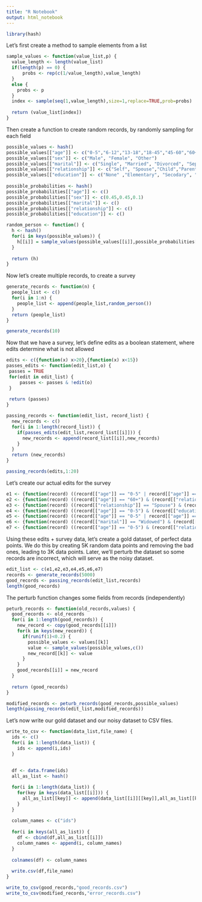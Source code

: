 ---
title: "R Notebook"
output: html_notebook
---

```{r}
library(hash)
```

Let's first create a method to sample elements from a list 

```{r}
sample_values <- function(value_list,p) {
  value_length <- length(value_list)
  if(length(p) == 0) {
      probs <- rep(c(1/value_length),value_length)
  }
  else {
    probs <- p
  }
  index <- sample(seq(1,value_length),size=1,replace=TRUE,prob=probs) 
  
  return (value_list[index])
}
```
Then create a function to create random records, by randomly sampling for each field
```{r}

possible_values <- hash()
possible_values[["age"]] <- c("0-5","6-12","13-18","18-45","45-60","60+")
possible_values[["sex"]] <- c("Male", "Female", "Other") 
possible_values[["marital"]] <- c("Single", "Married", "Divorced", "Seperated", "Widowed") 
possible_values[["relationship"]] <- c("Self", "Spouse","Child","Parent","Other")
possible_values[["education"]] <- c("None" ,"Elementary", "Secodary", "Post-Secondary")  
  
possible_probabilities <- hash()
possible_probabilities[["age"]] <- c()
possible_probabilities[["sex"]] <- c(0.45,0.45,0.1)
possible_probabilities[["marital"]] <- c() 
possible_probabilities[["relationship"]] <- c()
possible_probabilities[["education"]] <- c()

random_person <- function() {
  h <- hash() 
  for(i in keys(possible_values)) {
    h[[i]] = sample_values(possible_values[[i]],possible_probabilities[[i]])
  }
  
  return (h)
}
```

Now let's create multiple records, to create a survey

```{r}
generate_records <- function(n) {
  people_list <- c()
  for(i in 1:n) {
    people_list <- append(people_list,random_person())
  }
  return (people_list)
}

generate_records(10)
```
Now that we have a survey, let's define edits as a boolean statement, where edits determine what is not allowed
```{r}
edits <- c({function(x) x>20},{function(x) x<15})
passes_edits <- function(edit_list,o) {
 passes = TRUE
 for(edit in edit_list) {
     passes <- passes & !edit(o)
 }
 
 return (passes) 
}

passing_records <- function(edit_list, record_list) {
  new_records <- c()
  for(i in 1:length(record_list)) {
    if(passes_edits(edit_list,record_list[[i]])) {
      new_records <- append(record_list[[i]],new_records)
    }
  }
  return (new_records) 
}

passing_records(edits,1:20)


```
Let's create our actual edits for the survey
```{r}
e1 <- {function(record) ((record[["age"]] == "0-5" | record[["age"]] == "6-12") & (record[["marital"]] != "Single"))}
e2 <- {function(record) ((record[["age"]] == "60+") & (record[["relationship"]] == "Child"))}
e3 <- {function(record) ((record[["relationship"]] == "Spouse") & (record[["marital"]] == "Single"))}
e4 <- {function(record) ((record[["age"]] == "0-5") & (record[["education"]] == "Post-Secondary"))}
e5 <- {function(record) ((record[["age"]] == "0-5" | record[["age"]] == "6-12" | record[["age"]] == "13-18") & (record[["relationship"]] == "Spouse"))}
e6 <- {function(record) ((record[["marital"]] == "Widowed") & (record[["relationship"]] == "Spouse"))}
e7 <- {function(record) ((record[["age"]] == "0-5") & (record[["relationship"]] == "Self"))}
```
Using these edits + survey data, let's create a gold dataset, of perfect data points. 
We do this by creating 5K random data points and removing the bad ones, leading to 3K data points. 
Later, we'll perturb the dataset so some records are incorrect, which will serve as the noisy dataset. 
```{r}

edit_list <- c(e1,e2,e3,e4,e5,e6,e7)
records <- generate_records(5000)
good_records <- passing_records(edit_list,records)
length(good_records)
```

The perturb function changes some fields from records (independently)
```{r}
peturb_records <- function(old_records,values) {
  good_records <- old_records
  for(i in 1:length(good_records)) {
    new_record <- copy(good_records[[i]])
    for(k in keys(new_record)) {
      if(runif(1)<0.2) {
        possible_values <- values[[k]]
        value <- sample_values(possible_values,c())
        new_record[[k]] <- value
      }
    }
    good_records[[i]] = new_record
  }
  
  return (good_records)
}

modified_records <- peturb_records(good_records,possible_values)
length(passing_records(edit_list,modified_records))
```
Let's now write our gold dataset and our noisy dataset to CSV files. 
```{r}
write_to_csv <- function(data_list,file_name) {
  ids <- c()
  for(i in 1:length(data_list)) {
    ids <- append(i,ids)
  }
  
  
  df <- data.frame(ids)
  all_as_list <- hash()

  for(i in 1:length(data_list)) {
    for(key in keys(data_list[[i]])) {
      all_as_list[[key]] <- append(data_list[[i]][[key]],all_as_list[[key]])
    }
  }
  
  column_names <- c("ids")
  
  for(i in keys(all_as_list)) {
    df <- cbind(df,all_as_list[[i]])
    column_names <- append(i, column_names)
  }
  
  colnames(df) <- column_names
  
  write.csv(df,file_name)
}

write_to_csv(good_records,"good_records.csv")
write_to_csv(modified_records,"error_records.csv")

```
